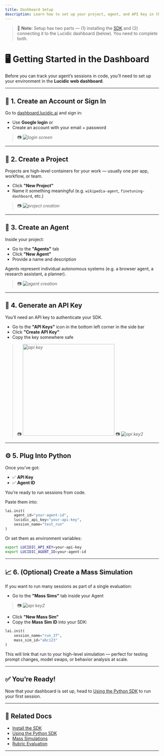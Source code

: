 ```yaml
---
title: Dashboard Setup
description: Learn how to set up your project, agent, and API key in the Lucidic dashboard.
---
```

> 🧠 **Note:** Setup has two parts — (1) installing the [SDK](/getting-started/installation) and (2) connecting it to the Lucidic dashboard (below). You need to complete both.

# 🖥️ Getting Started in the Dashboard

Before you can track your agent’s sessions in code, you’ll need to set up your environment in the **Lucidic web dashboard**.

---

## 🔐 1. Create an Account or Sign In

Go to [dashboard.lucidic.ai](https://dashboard.lucidic.ai) and sign in:

- Use **Google login** or
- Create an account with your email + password

> 📷 _![login screen](/images/login.png)_

---

## 📁 2. Create a Project

Projects are high-level containers for your work — usually one per app, workflow, or team.

- Click **"New Project"**
- Name it something meaningful (e.g. `wikipedia-agent`, `finetuning-dashboard`, etc.)

> 📷 _![project creation](/images/projectc.png)_

---

## 🤖 3. Create an Agent

Inside your project:

- Go to the **"Agents"** tab
- Click **"New Agent"**
- Provide a name and description

Agents represent individual autonomous systems (e.g. a browser agent, a research assistant, a planner).

> 📷 _![agent creation](/images/agentc.png)_

---

## 🔑 4. Generate an API Key

You’ll need an API key to authenticate your SDK.

- Go to the **"API Keys"** icon in the bottom left corner in the side bar 
- Click **"Create API Key"**
- Copy the key somewhere safe
> 📷 _<img src="/images/apikey.png" alt="api key" width="300"/>_
> 📷 _![api key2](/images/apikey2.png)_

---

## ⚙️ 5. Plug Into Python

Once you’ve got:

- ✅ **API Key**
- ✅ **Agent ID**

You’re ready to run sessions from code.

Paste them into:

```python
lai.init(
    agent_id="your-agent-id",
    lucidic_api_key="your-api-key",
    session_name="test_run"
)
```

Or set them as environment variables:

```bash
export LUCIDIC_API_KEY=your-api-key
export LUCIDIC_AGENT_ID=your-agent-id
```

---

## 📈 6. (Optional) Create a Mass Simulation

If you want to run many sessions as part of a single evaluation:

- Go to the **"Mass Sims"** tab inside your Agent
> 📷 _![api key2](/images/masssimcreation.png)_

- Click **"New Mass Sim"**
- Copy the **Mass Sim ID** into your SDK:

```python
lai.init(
    session_name="run_37",
    mass_sim_id="abc123"
)
```

This will link that run to your high-level simulation — perfect for testing prompt changes, model swaps, or behavior analysis at scale.

---

## ✅ You’re Ready!

Now that your dashboard is set up, head to [Using the Python SDK](/getting-started/python) to run your first session.

---

## 🔗 Related Docs

- [Install the SDK](/getting-started/installation)
- [Using the Python SDK](/getting-started/python)
- [Mass Simulations](/mass-simulations)
- [Rubric Evaluation](/features/rubrics)

---